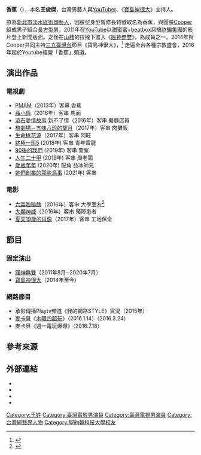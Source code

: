 
{{藝人
| 圖片 = 
| 姓名 = 王俊傑
| 類型 = 男藝人
| 原名 = 王俊傑
| 羅馬拼音 = Wang Jyun-Jie
| 英文名 = 
| 綽號 = 香蕉
| 國籍 = {{ROC}}
| 籍貫 = {{TWN}}[[新北市|新北市]][[淡水區|淡水區]]
| 出生日期 = {{birth_date_and_age|1988|7|5}}
| 職業 = 藝人、主持
| 語言 = 國語、台語、英語
| 教育程度 = [[聖約翰科技大學|聖約翰科技大學]]
| 出道作 = [[瘋神無雙|瘋神無雙]]
| 代表作 = [[寶島神很大|寶島神很大]]、[[王國紀元|王國紀元]]
| 活躍年代 = 2011年至今
| 經紀公司 = 
| imdb = 7881766
}}
'''香蕉'''（{{bd|1988年|7月5日}}），本名'''王俊傑'''，台灣男藝人與[[YouTuber|YouTuber]]、《[[寶島神很大|寶島神很大]]》主持人。

原為[[新北市|新北市]][[淡水區|淡水區]][[街頭藝人|街頭藝人]]，因臉型身型皆修長特徵取名為香蕉，與圓臉[[劉家成_(主持人)|Cooper]]組成男子組合[[長方型男|長方型男]]，2011年在[[YouTube|YouTube]]以[[甜蜜蜜|甜蜜蜜]]+[[beatbox|beatbox]]惡搞[[詐騙集團|詐騙集團]]的影片登上新聞版面。之後在[[陳俊甫|山豬]]的拉攏下進入《[[瘋神無雙|瘋神無雙]]》，為成員之一。2014年與Cooper共同主持[[三立臺灣台|三立臺灣台]]節目《寶島神很大》，<ref>{{cite news|url=http://ent.ltn.com.tw/m/news/breakingnews/1009667|title=寶島神很大 三新秀主持拼了|accessdate=2016}}</ref> 走遍全台各種宗教盛會，2016年起於Youtube經營「香蕉」頻道。

==演出作品==
===電視劇===
* [[PMAM|PMAM]]（2013年）客串 香蕉
* [[聶小倩_(台灣電視劇)|聶小倩]]（2016年）客串 馬面
* [[滾石愛情故事|滾石愛情故事]] 新不了情（2016年）客串 餐廳店員
* [[植劇場－五味八珍的歲月|植劇場－五味八珍的歲月]]（2017年）客串 肉攤販
* [[生命桃花源_(2017年大愛電視劇)|生命桃花源]]（2017年）客串 阿旺
* [[終極一班5|終極一班5]] (2018年) 客串 青年雷龍
* [[90後的我們|90後的我們]] (2019年) 客串 警察
* [[人生二十甲|人生二十甲]] (2019年) 客串 周老闆
* [[歲歲年年|歲歲年年]] (2020年) 配角 益冰師兄
* [[她們創業的那些鳥事|她們創業的那些鳥事]] (2021年) 客串

===電影===
* [[六弄咖啡館|六弄咖啡館]]（2016年）客串 大學室友<ref>{{cite news|url=https://www.youtube.com/watch?v=EEqzhterzN0|title=香蕉、大飛演綠葉　自己加戲還超搶眼!|accessdate=2016}}</ref>
* [[大顯神威|大顯神威]]（2016年）客串 殘障患者
* [[夏天19歲的肖像|夏天19歲的肖像]]（2017年）客串 工地保全

==節目==
===固定演出===
* [[瘋神無雙|瘋神無雙]]（2011年8月─2020年7月）
* [[寶島神很大|寶島神很大]]（2014年至今）

===網路節目===
* 承影傳播Playtv頻道《我的網路STYLE》實況（2015年）
* [[麥卡貝|麥卡貝]]《[[木曜四超玩|木曜四超玩]]》（2016.1.14）（2016.3.24）
* 麥卡貝《週一電玩爆爆》（2016.7.18）

==參考來源==
{{Reflist}}

==外部連結==
*{{Facebook|ILOVEBNN|香蕉 王俊傑}}
*{{instagram|bnn0705|香蕉 王俊傑}}
*{{YouTube user|Crazybnn0705|香蕉}}
*{{Sinaweibo|3828466543|Beatbox香蕉}}

[[Category:王姓|Category:王姓]]
[[Category:臺灣電影男演員|Category:臺灣電影男演員]]
[[Category:臺灣電視男演員|Category:臺灣電視男演員]]
[[Category:台灣綜藝界人物|Category:台灣綜藝界人物]]
[[Category:聖約翰科技大學校友|Category:聖約翰科技大學校友]]